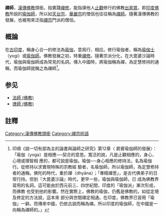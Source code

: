 {{佛教}}
'''禪師'''，[[漢傳佛教|漢傳佛教]]頭銜。指實踐[[禪修|禪修]]，能指導他人[[止觀|止觀]]修行的佛教[[出家眾|出家眾]]，即[[印度佛教|印度佛教]]所說的[[瑜伽師|瑜伽師]]，所以如[[天台宗|天台宗]]、[[華嚴宗|華嚴宗]]的僧侶也往往稱為[[禪師|禪師]]。隨著漢傳佛教的發展，也被用來泛指[[禪宗|禪宗]]門派的僧侶。

==概論==
在[[古印度|古印度]]，稱身心合一的修法為[[瑜伽|瑜伽]]，意爲行、相应。修行瑜伽者，稱為[[瑜伽士|瑜伽士]]（yogi）或[[瑜伽師|瑜伽師]]。佛教發展之初，特重[[禪修|禪修]]。隨著宗派分化，在大毘婆沙論時代，瑜伽與瑜伽師成為常見的名詞。傳入中國時，將瑜伽稱為禪，為定慧修持的通稱，而瑜伽師就稱之為禪師<ref>印順《說一切有部為主的論書與論師之研究》第12章〈 罽賓瑜伽師的發展〉：「瑜伽（yoga）是相應──契合的意思。寬泛的說，凡是止觀相應的，身心、心境或理智相 應的，都可說是瑜伽。瑜伽──身心相應的修持法，名為瑜伽行。從修持以求實現特殊的宗教經 驗者，名瑜伽師。所以瑜伽師，為定慧修持者的通稱。佛陀的時代，重於禪（dhyāna）；「專精禪思」，是古代佛弟子的日常行持。但到『大毘婆沙論』時代，更早一些，瑜伽與瑜伽師，已 成為佛教界習用的名詞。這可能由於西元前三、四世紀間，印度的「瑜伽派」漸次形成，而佛教 也受到他的影響。然在實際上，佛教的瑜伽，仍舊是佛教的。如從定境及修定的方法說，這本來 部分與世間禪定相通。在印度，佛教界已習用「瑜伽」一辭。而傳來中國，仍依古說而稱為禪。所以印度的瑜伽師，在中國是一向稱為禪師的。」</ref>。

==参见==
*[[法師_(佛教)|法師 (佛教)]]
*[[律師_(佛教)|律師 (佛教)]]

==註釋==
{{reflist}}

{{禅宗}}
[[Category:漢傳佛教頭銜|Category:漢傳佛教頭銜]]
[[Category:禪宗術語|Category:禪宗術語]]